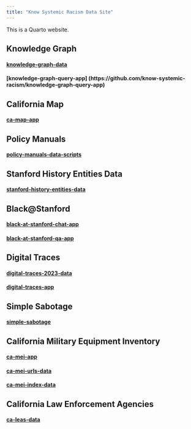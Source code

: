 ```yaml
---
title: "Know Systemic Racism Data Site"
---
```


This is a Quarto website.

## Knowledge Graph
#### [knowledge-graph-data](https://github.com/know-systemic-racism/knowledge-graph-data)
#### [knowledge-graph-query-app] (https://github.com/know-systemic-racism/knowledge-graph-query-app)

## California Map
#### [ca-map-app](https://github.com/know-systemic-racism/ca-map-app)

## Policy Manuals
#### [policy-manuals-data-scripts](https://github.com/know-systemic-racism/policy-manuals-data-scripts)

## Stanford History Entities Data
#### [stanford-history-entities-data](https://github.com/know-systemic-racism/stanford-history-entities-data)

## Black@Stanford
#### [black-at-stanford-chat-app](https://github.com/know-systemic-racism/black-at-stanford-chat-app)
#### [black-at-stanford-qa-app](https://github.com/know-systemic-racism/black-at-stanford-qa-app)

## Digital Traces
#### [digital-traces-2023-data](https://github.com/know-systemic-racism/digital-traces-2023-data)
#### [digital-traces-app](https://github.com/know-systemic-racism/digital-traces-app)

## Simple Sabotage
#### [simple-sabotage](https://github.com/know-systemic-racism/simple-sabotage)

## California Military Equipment Inventory
#### [ca-mei-app](https://github.com/know-systemic-racism/ca-mei-app)
#### [ca-mei-urls-data](https://github.com/know-systemic-racism/ca-mei-urls-data)
#### [ca-mei-index-data](https://github.com/know-systemic-racism/ca-mei-index-data)

## California Law Enforcement Agencies
#### [ca-leas-data](https://github.com/know-systemic-racism/ca-leas-data)